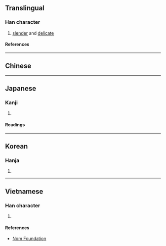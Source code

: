 {{also|嬝}}
{{character info}}
==Translingual==

===Han character===
{{Han char|rn=38|rad=女|as=10|sn=13|four=47427|canj=VNMM|ids=⿰女弱}}

# [[slender]] and [[delicate]]

====References====
{{Han ref|kx=0269.050|dkj=06614|dj=0536.170|hdz=21074.090|uh=5ACB}}

----

==Chinese==
{{zh-see|裊|v}}

----

==Japanese==

===Kanji===
{{ja-kanji|grade=|rs=女10}}

# {{rfdef|ja|sort=女10}}

====Readings====
{{ja-readings
|on=じょう, じゃく, でき
|kun=たおやか, しなやか
}}

----

==Korean==

===Hanja===
{{ko-hanja|hangeul=[[뇨]], [[야]]|rv=nyo, ya|mr=nyo, ya}}

# {{rfdef|ko|sort=女10}}

----

==Vietnamese==

===Han character===
{{vi-readings|rs=女10|reading=niễu}}

# {{rfdef|vi|sort=女10}}

====References====
* [http://nomfoundation.org/common/nom_details.php?codepoint=5acb Nom Foundation]